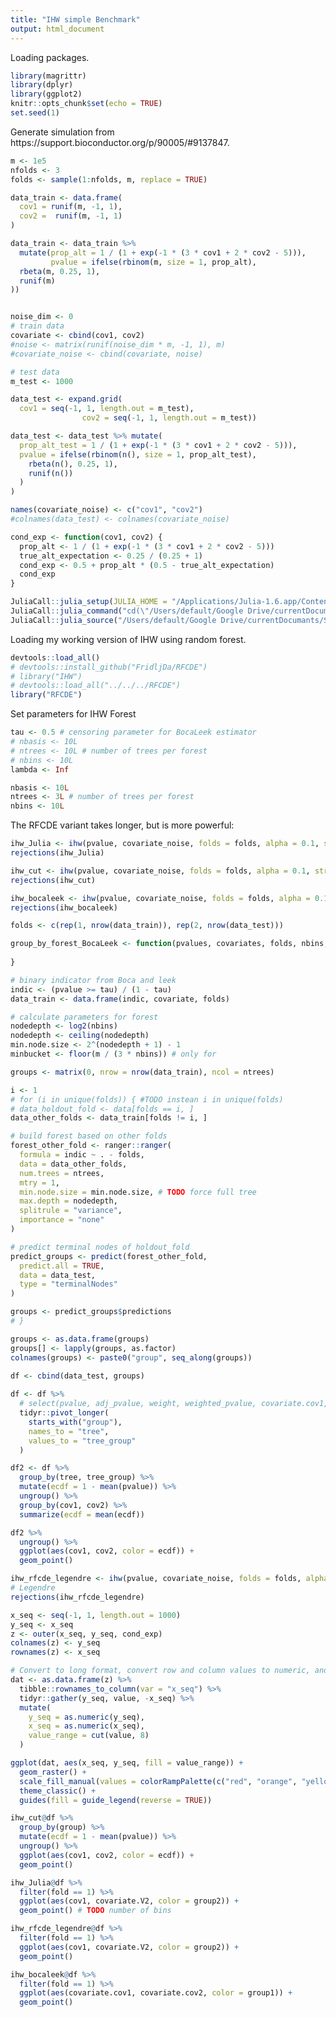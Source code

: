 ```yaml
---
title: "IHW simple Benchmark"
output: html_document
---
```



Loading packages.
```r
library(magrittr)
library(dplyr)
library(ggplot2)
knitr::opts_chunk$set(echo = TRUE)
set.seed(1)
```

Generate simulation from https://support.bioconductor.org/p/90005/#9137847. 

```r
m <- 1e5
nfolds <- 3
folds <- sample(1:nfolds, m, replace = TRUE)

data_train <- data.frame(
  cov1 = runif(m, -1, 1),
  cov2 =  runif(m, -1, 1)
)

data_train <- data_train %>%
  mutate(prop_alt = 1 / (1 + exp(-1 * (3 * cov1 + 2 * cov2 - 5))),
         pvalue = ifelse(rbinom(m, size = 1, prop_alt),
  rbeta(m, 0.25, 1),
  runif(m)
))


noise_dim <- 0
# train data
covariate <- cbind(cov1, cov2)
#noise <- matrix(runif(noise_dim * m, -1, 1), m)
#covariate_noise <- cbind(covariate, noise)

# test data
m_test <- 1000

data_test <- expand.grid(
  cov1 = seq(-1, 1, length.out = m_test), 
                cov2 = seq(-1, 1, length.out = m_test))

data_test <- data_test %>% mutate(
  prop_alt_test = 1 / (1 + exp(-1 * (3 * cov1 + 2 * cov2 - 5))),
  pvalue = ifelse(rbinom(n(), size = 1, prop_alt_test),
    rbeta(n(), 0.25, 1),
    runif(n())
  )
)

names(covariate_noise) <- c("cov1", "cov2")
#colnames(data_test) <- colnames(covariate_noise)
```

```r
cond_exp <- function(cov1, cov2) {
  prop_alt <- 1 / (1 + exp(-1 * (3 * cov1 + 2 * cov2 - 5)))
  true_alt_expectation <- 0.25 / (0.25 + 1)
  cond_exp <- 0.5 + prop_alt * (0.5 - true_alt_expectation)
  cond_exp
}
```

```r
JuliaCall::julia_setup(JULIA_HOME = "/Applications/Julia-1.6.app/Contents/Resources/julia/bin/")
JuliaCall::julia_command("cd(\"/Users/default/Google Drive/currentDocumants/Studium/Master/3.Semester/Masterarbeit/Code/IndependentHypothesisWeightingTrees.jl\")")
JuliaCall::julia_source("/Users/default/Google Drive/currentDocumants/Studium/Master/3.Semester/Masterarbeit/Code/IndependentHypothesisWeightingTrees.jl/example/wrapper.jl")
```

Loading my working version of IHW using random forest. 
```r
devtools::load_all()
# devtools::install_github("FridljDa/RFCDE")
# library("IHW")
# devtools::load_all("../../../RFCDE")
library("RFCDE")
```


Set parameters for IHW Forest
```r
tau <- 0.5 # censoring parameter for BocaLeek estimator
# nbasis <- 10L
# ntrees <- 10L # number of trees per forest
# nbins <- 10L
lambda <- Inf

nbasis <- 10L
ntrees <- 3L # number of trees per forest
nbins <- 10L
```

The RFCDE variant takes longer, but is more powerful:
```r
ihw_Julia <- ihw(pvalue, covariate_noise, folds = folds, alpha = 0.1, strat = "Julia", ntrees = ntrees, lambda = lambda, nbins = nbins, nbasis = nbasis)
rejections(ihw_Julia)
```


```r
ihw_cut <- ihw(pvalue, covariate_noise, folds = folds, alpha = 0.1, strat = "cut", lambda = lambda, nbins = nbins)
rejections(ihw_cut)
```

```r
ihw_bocaleek <- ihw(pvalue, covariate_noise, folds = folds, alpha = 0.1, strat = "BocaLeek", ntrees = ntrees, nbins = nbins, lambda = lambda, nbasis = nbasis, tau = tau)
rejections(ihw_bocaleek)
```

```r
folds <- c(rep(1, nrow(data_train)), rep(2, nrow(data_test)))

group_by_forest_BocaLeek <- function(pvalues, covariates, folds, nbins, tau, ntrees){
  
}
```

```r
# binary indicator from Boca and leek
indic <- (pvalue >= tau) / (1 - tau)
data_train <- data.frame(indic, covariate, folds)

# calculate parameters for forest
nodedepth <- log2(nbins)
nodedepth <- ceiling(nodedepth)
min.node.size <- 2^(nodedepth + 1) - 1
minbucket <- floor(m / (3 * nbins)) # only for

groups <- matrix(0, nrow = nrow(data_train), ncol = ntrees)

i <- 1
# for (i in unique(folds)) { #TODO instean i in unique(folds)
# data_holdout_fold <- data[folds == i, ]
data_other_folds <- data_train[folds != i, ]

# build forest based on other folds
forest_other_fold <- ranger::ranger(
  formula = indic ~ . - folds,
  data = data_other_folds,
  num.trees = ntrees,
  mtry = 1,
  min.node.size = min.node.size, # TODO force full tree
  max.depth = nodedepth,
  splitrule = "variance",
  importance = "none"
)

# predict terminal nodes of holdout_fold
predict_groups <- predict(forest_other_fold,
  predict.all = TRUE,
  data = data_test,
  type = "terminalNodes"
)

groups <- predict_groups$predictions
# }

groups <- as.data.frame(groups)
groups[] <- lapply(groups, as.factor)
colnames(groups) <- paste0("group", seq_along(groups))
```

```r
df <- cbind(data_test, groups)
  
df <- df %>%
  # select(pvalue, adj_pvalue, weight, weighted_pvalue, covariate.cov1, covariate.cov2, fold, group1) %>%
  tidyr::pivot_longer(
    starts_with("group"),
    names_to = "tree",
    values_to = "tree_group"
  )

df2 <- df %>%
  group_by(tree, tree_group) %>%
  mutate(ecdf = 1 - mean(pvalue)) %>%
  ungroup() %>%
  group_by(cov1, cov2) %>%
  summarize(ecdf = mean(ecdf))

df2 %>%
  ungroup() %>%
  ggplot(aes(cov1, cov2, color = ecdf)) +
  geom_point()
```

```r
ihw_rfcde_legendre <- ihw(pvalue, covariate_noise, folds = folds, alpha = 0.1, strat = "RFCDE", ntrees = ntrees, nbins = nbins, lambda = lambda, nbasis = nbasis, basis_system = "cosine")
# Legendre
rejections(ihw_rfcde_legendre)
```

```r
x_seq <- seq(-1, 1, length.out = 1000)
y_seq <- x_seq
z <- outer(x_seq, y_seq, cond_exp)
colnames(z) <- y_seq
rownames(z) <- x_seq

# Convert to long format, convert row and column values to numeric, and create groups for colors
dat <- as.data.frame(z) %>%
  tibble::rownames_to_column(var = "x_seq") %>%
  tidyr::gather(y_seq, value, -x_seq) %>%
  mutate(
    y_seq = as.numeric(y_seq),
    x_seq = as.numeric(x_seq),
    value_range = cut(value, 8)
  )

ggplot(dat, aes(x_seq, y_seq, fill = value_range)) +
  geom_raster() +
  scale_fill_manual(values = colorRampPalette(c("red", "orange", "yellow"))(nbins)) +
  theme_classic() +
  guides(fill = guide_legend(reverse = TRUE))
```

```r
ihw_cut@df %>%
  group_by(group) %>%
  mutate(ecdf = 1 - mean(pvalue)) %>%
  ungroup() %>%
  ggplot(aes(cov1, cov2, color = ecdf)) +
  geom_point()
```


```r
ihw_Julia@df %>%
  filter(fold == 1) %>%
  ggplot(aes(cov1, covariate.V2, color = group2)) +
  geom_point() # TODO number of bins
```

```r
ihw_rfcde_legendre@df %>%
  filter(fold == 1) %>%
  ggplot(aes(cov1, covariate.V2, color = group2)) +
  geom_point()
```

```r
ihw_bocaleek@df %>%
  filter(fold == 1) %>%
  ggplot(aes(covariate.cov1, covariate.cov2, color = group1)) +
  geom_point()
```
